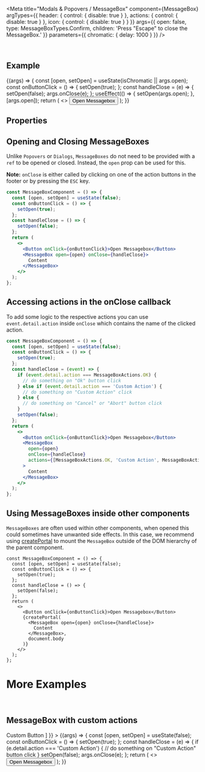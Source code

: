 
<Meta
  title="Modals & Popovers / MessageBox"
  component={MessageBox}
  argTypes={{
    header: {
      control: { disable: true }
    },
    actions: {
      control: { disable: true }
    },
    icon: {
      control: { disable: true }
    }
  }}
  args={{
    open: false,
    type: MessageBoxTypes.Confirm,
    children: 'Press "Escape" to close the MessageBox.'
  }}
  parameters={{
    chromatic: { delay: 1000 }
  }}
/>

<DocsHeader />

<br />

## Example

<Canvas>
  <Story name="Default">
    {(args) => {
      const [open, setOpen] = useState(isChromatic || args.open);
      const onButtonClick = () => {
        setOpen(true);
      };
      const handleClose = (e) => {
        setOpen(false);
        args.onClose(e);
      };
      useEffect(() => {
        setOpen(args.open);
      }, [args.open]);
      return (
        <>
          <Button onClick={onButtonClick}>Open Messagebox</Button>
          <MessageBox {...args} open={open} onClose={handleClose} />
        </>
      );
    }}
  </Story>
</Canvas>

## Properties

<ArgsTableWithNote story="." />

<DomRefTable rows={DialogDomRef} />

## Opening and Closing MessageBoxes

Unlike `Popovers` or `Dialogs`, `MessageBoxes` do not need to be provided with a `ref` to be opened or closed. Instead, the `open` prop can be used for this.

**Note:** `onClose` is either called by clicking on one of the action buttons in the footer or by pressing the `ESC` key.

```jsx
const MessageBoxComponent = () => {
  const [open, setOpen] = useState(false);
  const onButtonClick = () => {
    setOpen(true);
  };
  const handleClose = () => {
    setOpen(false);
  };
  return (
    <>
      <Button onClick={onButtonClick}>Open Messagebox</Button>
      <MessageBox open={open} onClose={handleClose}>
        Content
      </MessageBox>
    </>
  );
};
```

## Accessing actions in the onClose callback

To add some logic to the respective actions you can use `event.detail.action` inside `onClose` which contains the name of the clicked action.

```jsx
const MessageBoxComponent = () => {
  const [open, setOpen] = useState(false);
  const onButtonClick = () => {
    setOpen(true);
  };
  const handleClose = (event) => {
    if (event.detail.action === MessageBoxActions.OK) {
      // do something on "Ok" button click
    } else if (event.detail.action === 'Custom Action') {
      // do something on "Custom Action" click
    } else {
      // do something on "Cancel" or "Abort" button click
    }
    setOpen(false);
  };
  return (
    <>
      <Button onClick={onButtonClick}>Open Messagebox</Button>
      <MessageBox
        open={open}
        onClose={handleClose}
        actions={[MessageBoxActions.OK, 'Custom Action', MessageBoxActions.Cancel, MessageBoxActions.Abort]}
      >
        Content
      </MessageBox>
    </>
  );
};
```

## Using MessageBoxes inside other components

`MessageBoxes` are often used within other components, when opened this could sometimes have unwanted side effects.
In this case, we recommend using [createPortal](https://reactjs.org/docs/portals.html) to mount the `MessageBox` outside of the DOM hierarchy of the parent component.

```JSX
const MessageBoxComponent = () => {
  const [open, setOpen] = useState(false);
  const onButtonClick = () => {
    setOpen(true);
  };
  const handleClose = () => {
    setOpen(false);
  };
  return (
    <>
      <Button onClick={onButtonClick}>Open Messagebox</Button>
      {createPortal(
        <MessageBox open={open} onClose={handleClose}>
          Content
        </MessageBox>,
        document.body
      )}
    </>
  );
};
```

# More Examples

<br />

## MessageBox with custom actions

<Canvas>
  <Story
    name="With Custom Action"
    args={{
      actions: [
        MessageBoxActions.OK,
        'Custom Action',
        MessageBoxActions.Cancel,
        <Button key="0" id="custom-action">
          Custom Button
        </Button>
      ]
    }}
  >
    {(args) => {
      const [open, setOpen] = useState(false);
      const onButtonClick = () => {
        setOpen(true);
      };
      const handleClose = (e) => {
        if (e.detail.action === 'Custom Action') {
          // do something on "Custom Action" button click
        }
        setOpen(false);
        args.onClose(e);
      };
      return (
        <>
          <Button onClick={onButtonClick}>Open Messagebox</Button>
          <MessageBox {...args} open={open} onClose={handleClose} />
        </>
      );
    }}
  </Story>
</Canvas>

<Footer />
